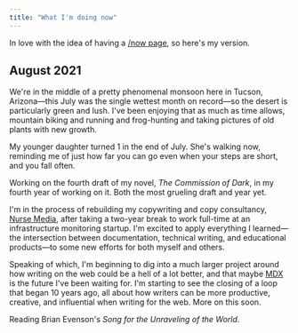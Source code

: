 ```yaml
---
title: "What I'm doing now"
---
```


<Sidenote>

In love with the idea of having a [/now page](https://nownownow.com/), so here's my version.

</Sidenote>

## August 2021

We're in the middle of a pretty phenomenal monsoon here in Tucson, Arizona—this July was the single wettest month on record—so the desert is particularly green and lush. I've been enjoying that as much as time allows, mountain biking and running and frog-hunting and taking pictures of old plants with new growth.

My younger daughter turned 1 in the end of July. She's walking now, reminding me of just how far you can go even when your steps are short, and you fall often.

Working on the fourth draft of my novel, _The Commission of Dark_, in my fourth year of working on it. Both the most grueling draft and year yet.

I'm in the process of rebuilding my copywriting and copy consultancy, [Nurse Media](https://nurse.media), after taking a two-year break to work full-time at an infrastructure monitoring startup. I'm excited to apply everything I learned—the intersection between documentation, technical writing, and educational products—to some new efforts for both myself and others.

Speaking of which, I'm beginning to dig into a much larger project around how writing on the web could be a hell of a lot better, and that maybe [MDX](https://mdxjs.com/) is the future I've been waiting for. I'm starting to see the closing of a loop that began 10 years ago, all about how writers can be more productive, creative, and influential when writing for the web. More on this soon.

Reading Brian Evenson's _Song for the Unraveling of the World_.
